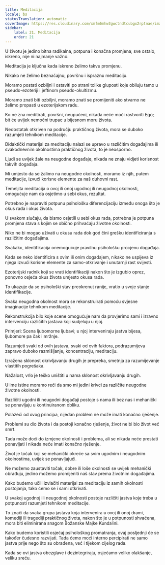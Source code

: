 ```yaml
---
title: Meditacija
locale: bs
statusTranslation: automatic
coverImage: https://res.cloudinary.com/xmfm6mhw3gwctndtcubgx2rptnae/image/upload/v1741354419/small_cover_la_gran_rebelion_28716e29d2.webp
sidebar:
    label: 21. Meditacija
    order: 21
---
```

U životu je jedino bitna radikalna, potpuna i konačna promjena; sve ostalo, iskreno, nije ni najmanje važno.

Meditacija je ključna kada iskreno želimo takvu promjenu.

Nikako ne želimo beznačajnu, površnu i ispraznu meditaciju.

Moramo postati ozbiljni i ostaviti po strani tolike gluposti koje obiluju tamo u pseudo-ezoteriji i jeftinom pseudo-okultizmu.

Moramo znati biti ozbiljni, moramo znati se promijeniti ako stvarno ne želimo propasti u ezoterijskom radu.

Ko ne zna meditirati, površni, neupućeni, nikada neće moći rastvoriti Ego; bit će uvijek nemoćni trupac u bijesnom moru života.

Nedostatak otkriven na području praktičnog života, mora se duboko razumjeti tehnikom meditacije.

Didaktički materijal za meditaciju nalazi se upravo u različitim događajima ili svakodnevnim okolnostima praktičnog života, to je neosporno.

Ljudi se uvijek žale na neugodne događaje, nikada ne znaju vidjeti korisnost takvih događaja.

Mi umjesto da se žalimo na neugodne okolnosti, moramo iz njih, putem meditacije, izvući korisne elemente za naš duhovni rast.

Temeljita meditacija o ovoj ili onoj ugodnoj ili neugodnoj okolnosti, omogućuje nam da osjetimo u sebi okus, rezultat.

Potrebno je napraviti potpunu psihološku diferencijaciju između onoga što je okus rada i okus života.

U svakom slučaju, da bismo osjetili u sebi okus rada, potrebna je potpuna promjena stava s kojim se obično prihvaćaju životne okolnosti.

Niko ne bi mogao uživati u okusu rada dok god čini grešku identificiranja s različitim događajima.

Svakako, identifikacija onemogućuje pravilnu psihološku procjenu događaja.

Kada se neko identificira s ovim ili onim događajem, nikako ne uspijeva iz njega izvući korisne elemente za samo-otkrivanje i unutarnji rast svijesti.

Ezoterijski radnik koji se vrati identifikaciji nakon što je izgubio oprez, ponovno osjeća okus života umjesto okusa rada.

To ukazuje da se psihološki stav preokrenut ranije, vratio u svoje stanje identifikacije.

Svaka neugodna okolnost mora se rekonstruirati pomoću svjesne imaginacije tehnikom meditacije.

Rekonstrukcija bilo koje scene omogućuje nam da provjerimo sami i izravno intervenciju različitih jastava koji sudjeluju u njoj.

Primjeri: Scena ljubomorne ljubavi; u njoj interveniraju jastva bijesa, ljubomore pa čak i mržnje.

Razumjeti svaki od ovih jastava, svaki od ovih faktora, podrazumijeva zapravo duboko razmišljanje, koncentraciju, meditaciju.

Izražena sklonost okrivljavanju drugih je prepreka, smetnja za razumijevanje vlastitih pogrešaka.

Nažalost, vrlo je teško uništiti u nama sklonost okrivljavanju drugih.

U ime istine moramo reći da smo mi jedini krivci za različite neugodne životne okolnosti.

Različiti ugodni ili neugodni događaji postoje s nama ili bez nas i mehanički se ponavljaju u kontinuiranom obliku.

Polazeći od ovog principa, nijedan problem ne može imati konačno rješenje.

Problemi su dio života i da postoji konačno rješenje, život ne bi bio život već smrt.

Tada može doći do izmjene okolnosti i problema, ali se nikada neće prestati ponavljati i nikada neće imati konačno rješenje.

Život je točak koji se mehanički okreće sa svim ugodnim i neugodnim okolnostima, uvijek se ponavljajući.

Ne možemo zaustaviti točak, dobre ili loše okolnosti se uvijek mehanički obrađuju, jedino možemo promijeniti naš stav prema životnim događajima.

Kako budemo učili izvlačiti materijal za meditaciju iz samih okolnosti postojanja, tako ćemo se i sami otkrivati.

U svakoj ugodnoj ili neugodnoj okolnosti postoje različiti jastva koje treba u potpunosti razumjeti tehnikom meditacije.

To znači da svaka grupa jastava koja intervenira u ovoj ili onoj drami, komediji ili tragediji praktičnog života, nakon što je u potpunosti shvaćena, mora biti eliminirana snagom Božanske Majke Kundalini.

Kako budemo koristili osjećaj psihološkog promatranja, ovaj posljednji će se također čudesno razvijati. Tada ćemo moći interno percipirati ne samo jastva prije nego što su obrađena, već i tijekom cijelog rada.

Kada se ovi jastva obezglave i dezintegriraju, osjećamo veliko olakšanje, veliku sreću.

